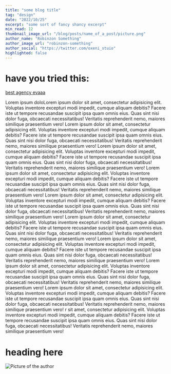 ```yaml
---
title: "some blog title"
tag: "design"
date: "2022/10/25"
excerpt: "some sort of fancy shancy excerpt"
min_read: 12
thumbnail_image_url: "/blog/posts/name_of_a_post/picture.png"
author_name: "Robinzon Something"
author_image_url: "robinzon-something"
author_social: "https://twitter.com/oxeni_stuio"
highlighted: false
---
```


# have you tried this:

[best agency evaaa](https://oxeni.dev)

Lorem ipsum doloLorem ipsum dolor sit amet, consectetur adipisicing elit. Voluptas inventore excepturi modi impedit, cumque aliquam debitis? Facere iste ut tempore recusandae suscipit ipsa quam omnis eius. Quas sint nisi dolor fuga, obcaecati necessitatibus! Veritatis reprehenderit nemo, maiores similique praesentium vero!
Lorem ipsum dolor sit amet, consectetur adipisicing elit. Voluptas inventore excepturi modi impedit, cumque aliquam debitis? Facere iste ut tempore recusandae suscipit ipsa quam omnis eius. Quas sint nisi dolor fuga, obcaecati necessitatibus! Veritatis reprehenderit nemo, maiores similique praesentium vero!
Lorem ipsum dolor sit amet, consectetur adipisicing elit. Voluptas inventore excepturi modi impedit, cumque aliquam debitis? Facere iste ut tempore recusandae suscipit ipsa quam omnis eius. Quas sint nisi dolor fuga, obcaecati necessitatibus! Veritatis reprehenderit nemo, maiores similique praesentium vero!
Lorem ipsum dolor sit amet, consectetur adipisicing elit. Voluptas inventore excepturi modi impedit, cumque aliquam debitis? Facere iste ut tempore recusandae suscipit ipsa quam omnis eius. Quas sint nisi dolor fuga, obcaecati necessitatibus! Veritatis reprehenderit nemo, maiores similique praesentium vero!
Lorem ipsum dolor sit amet, consectetur adipisicing elit. Voluptas inventore excepturi modi impedit, cumque aliquam debitis? Facere iste ut tempore recusandae suscipit ipsa quam omnis eius. Quas sint nisi dolor fuga, obcaecati necessitatibus! Veritatis reprehenderit nemo, maiores similique praesentium vero!
Lorem ipsum dolor sit amet, consectetur adipisicing elit. Voluptas inventore excepturi modi impedit, cumque aliquam debitis? Facere iste ut tempore recusandae suscipit ipsa quam omnis eius. Quas sint nisi dolor fuga, obcaecati necessitatibus! Veritatis reprehenderit nemo, maiores similique praesentium vero!
Lorem ipsum dolor sit amet, consectetur adipisicing elit. Voluptas inventore excepturi modi impedit, cumque aliquam debitis? Facere iste ut tempore recusandae suscipit ipsa quam omnis eius. Quas sint nisi dolor fuga, obcaecati necessitatibus! Veritatis reprehenderit nemo, maiores similique praesentium vero!
Lorem ipsum dolor sit amet, consectetur adipisicing elit. Voluptas inventore excepturi modi impedit, cumque aliquam debitis? Facere iste ut tempore recusandae suscipit ipsa quam omnis eius. Quas sint nisi dolor fuga, obcaecati necessitatibus! Veritatis reprehenderit nemo, maiores similique praesentium vero!
Lorem ipsum dolor sit amet, consectetur adipisicing elit. Voluptas inventore excepturi modi impedit, cumque aliquam debitis? Facere iste ut tempore recusandae suscipit ipsa quam omnis eius. Quas sint nisi dolor fuga, obcaecati necessitatibus! Veritatis reprehenderit nemo, maiores similique praesentium vero!
r sit amet, consectetur adipisicing elit. Voluptas inventore excepturi modi impedit, cumque aliquam debitis? Facere iste ut tempore recusandae suscipit ipsa quam omnis eius. Quas sint nisi dolor fuga, obcaecati necessitatibus! Veritatis reprehenderit nemo, maiores similique praesentium vero!

# heading here

<Image
  src="/pictures/thumbnails/icp.png"
  alt="Picture of the author"
  width={1000}
  height={500}
/>
